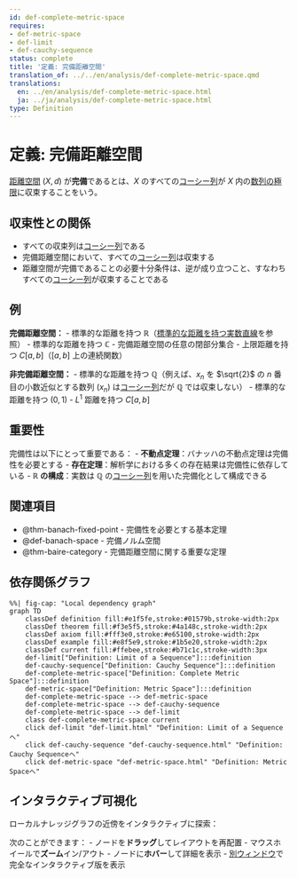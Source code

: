 ```yaml
---
id: def-complete-metric-space
requires:
- def-metric-space
- def-limit
- def-cauchy-sequence
status: complete
title: '定義: 完備距離空間'
translation_of: ../../en/analysis/def-complete-metric-space.qmd
translations:
  en: ../en/analysis/def-complete-metric-space.html
  ja: ../ja/analysis/def-complete-metric-space.html
type: Definition
---
```


# 定義: 完備距離空間 {#def-complete-metric-space}

[距離空間](../geometry/def-metric-space.qmd) $(X, d)$ が**完備**であるとは、$X$ のすべての[コーシー列](def-cauchy-sequence.qmd)が $X$ 内の[数列の極限](def-limit.qmd)に収束することをいう。

## 収束性との関係

- すべての収束列は[コーシー列](def-cauchy-sequence.qmd)である
- 完備距離空間において、すべての[コーシー列](def-cauchy-sequence.qmd)は収束する
- 距離空間が完備であることの必要十分条件は、逆が成り立つこと、すなわちすべての[コーシー列](def-cauchy-sequence.qmd)が収束することである

## 例

**完備距離空間：**
- 標準的な距離を持つ $\mathbb{R}$（[標準的な距離を持つ実数直線](ex-real-line-metric.qmd)を参照）
- 標準的な距離を持つ $\mathbb{C}$
- 完備距離空間の任意の閉部分集合
- 上限距離を持つ $C[a,b]$（$[a,b]$ 上の連続関数）

**非完備距離空間：**
- 標準的な距離を持つ $\mathbb{Q}$（例えば、$x_n$ を $\sqrt{2}$ の $n$ 番目の小数近似とする数列 $(x_n)$ は[コーシー列](def-cauchy-sequence.qmd)だが $\mathbb{Q}$ では収束しない）
- 標準的な距離を持つ $(0, 1)$
- $L^1$ 距離を持つ $C[a,b]$

## 重要性

完備性は以下にとって重要である：
- **不動点定理**：バナッハの不動点定理は完備性を必要とする
- **存在定理**：解析学における多くの存在結果は完備性に依存している
- **$\mathbb{R}$ の構成**：実数は $\mathbb{Q}$ の[コーシー列](def-cauchy-sequence.qmd)を用いた完備化として構成できる

## 関連項目

- @thm-banach-fixed-point - 完備性を必要とする基本定理
- @def-banach-space - 完備ノルム空間
- @thm-baire-category - 完備距離空間に関する重要な定理

## 依存関係グラフ

```mermaid
%%| fig-cap: "Local dependency graph"
graph TD
    classDef definition fill:#e1f5fe,stroke:#01579b,stroke-width:2px
    classDef theorem fill:#f3e5f5,stroke:#4a148c,stroke-width:2px
    classDef axiom fill:#fff3e0,stroke:#e65100,stroke-width:2px
    classDef example fill:#e8f5e9,stroke:#1b5e20,stroke-width:2px
    classDef current fill:#ffebee,stroke:#b71c1c,stroke-width:3px
    def-limit["Definition: Limit of a Sequence"]:::definition
    def-cauchy-sequence["Definition: Cauchy Sequence"]:::definition
    def-complete-metric-space["Definition: Complete Metric Space"]:::definition
    def-metric-space["Definition: Metric Space"]:::definition
    def-complete-metric-space --> def-metric-space
    def-complete-metric-space --> def-cauchy-sequence
    def-complete-metric-space --> def-limit
    class def-complete-metric-space current
    click def-limit "def-limit.html" "Definition: Limit of a Sequenceへ"
    click def-cauchy-sequence "def-cauchy-sequence.html" "Definition: Cauchy Sequenceへ"
    click def-metric-space "def-metric-space.html" "Definition: Metric Spaceへ"
```

## インタラクティブ可視化

ローカルナレッジグラフの近傍をインタラクティブに探索：

::: {.graph-viz data-id="def-complete-metric-space" data-width="700" data-height="500"}
:::

次のことができます：
- ノードを**ドラッグ**してレイアウトを再配置
- マウスホイールで**ズーム**イン/アウト
- ノードに**ホバー**して詳細を表示
- [別ウィンドウ](../../output/interactive/def-complete-metric-space.html){target="_blank"}で完全なインタラクティブ版を表示
